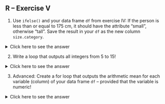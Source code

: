 ::: {#main .site-main role="main"}
::: entry-header
# R -- Exercise V {#r-exercise-v .entry-title}
:::

::: entry-content
1) Use `ifelse()` and your data frame `df` from exercise IV: If the person is less than or equal to 175 cm, it should have the attribute "small", otherwise "tall". Save the result in your `df` as the new column `size.category`.

<details>
  <summary>Click here to see the answer</summary>
``` r
x <- ifelse(df$size <= 175, "small", "tall")

x
## [1] "small" "small" "tall" "tall" "small"

df$size.categorie <- x

df
##    name age size    city weight size.categorie
## 1  Anna  66  170 Hamburg  115.0          small
## 2  Otto  53  174  Berlin  110.2          small
## 3 Natan  22  182  Berlin   95.0          tall
## 4   Ede  36  180 Cologne   87.0          tall
## 5  Anna  32  174 Hamburg   63.0          small
```
</details>

2) Write a loop that outputs all integers from 5 to 15!

<details>
  <summary>Click here to see the answer</summary>
``` r
vektor <- 5:15
vektor
##  [1]  5  6  7  8  9 10 11 12 13 14 15

for (i in vektor) {
  print(i)
}
## [1] 5
## [1] 6
## [1] 7
## [1] 8
## [1] 9
## [1] 10
## [1] 11
## [1] 12
## [1] 13
## [1] 14
## [1] 15
```
</details>

3) Advanced: Create a for loop that outputs the arithmetic mean for each variable (column) of your data frame `df` -- provided that the variable is numeric!

<details>
  <summary>Click here to see the answer</summary>
``` r
for (i in 1:ncol(df)) {
  
  if (class(df[[i]]) == "numeric") {
    print(names(df)[i])
    result <- mean(df[[i]], na.rm=TRUE)
    print(result)
  }
  
}
## [1] "age"
## [1] 41.8
## [1] "size"
## [1] 176
## [1] "weight"
## [1] 94.04

# Even if it looks complicated, take your time and go through it line by line. Everything should be known by now! 
```
</details>
:::
:::
